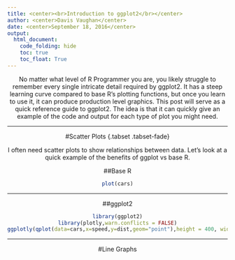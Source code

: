 ```yaml
---
title: <center><br>Introduction to ggplot2</br></center>
author: <center>Davis Vaughan</center>
date: <center>September 18, 2016</center>
output: 
  html_document:
    code_folding: hide
    toc: true
    toc_float: True
---
```

<center>

No matter what level of R Programmer you are, you likely struggle to remember every single intricate detail required by ggplot2. It has a steep learning curve compared to base R's plotting functions, but once you learn to use it, it can produce production level graphics. This post will serve as a quick reference guide to ggplot2. The idea is that it can quickly give an example of the code and output for each type of plot you might need.

---

#Scatter Plots {.tabset .tabset-fade}

I often need scatter plots to show relationships between data. Let's look at a quick example of the benefits of ggplot vs base R.

##Base R
```r
plot(cars)
```

---

##ggplot2
```r
library(ggplot2)
library(plotly,warn.conflicts = FALSE)
ggplotly(qplot(data=cars,x=speed,y=dist,geom="point"),height = 400, width = 600)
```

---

#Line Graphs


</center>